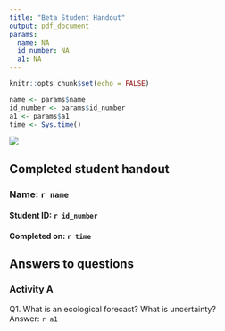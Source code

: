 ```yaml
---
title: "Beta Student Handout"
output: pdf_document
params:
  name: NA
  id_number: NA
  a1: NA
---
```


```r
knitr::opts_chunk$set(echo = FALSE)
```
```r
name <- params$name
id_number <- params$id_number
a1 <- params$a1
time <- Sys.time()

```

![](www/eddie_banner_2018.v5.jpg)

## Completed student handout

### Name: `r name`  
#### Student ID: `r id_number`  
#### Completed on: `r time`

## Answers to questions
### Activity A
Q1. What is an ecological forecast? What is uncertainty?  
Answer: `r a1`  



